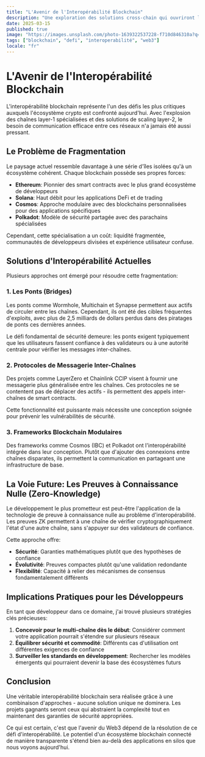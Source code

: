 ```yaml
---
title: "L'Avenir de l'Interopérabilité Blockchain"
description: "Une exploration des solutions cross-chain qui ouvriront la prochaine ère d'innovation et d'adoption de la blockchain"
date: 2025-03-15
published: true
image: "https://images.unsplash.com/photo-1639322537228-f710d846310a?q=80&w=1000"
tags: ["blockchain", "defi", "interoperabilité", "web3"]
locale: "fr"
---
```


# L'Avenir de l'Interopérabilité Blockchain

L'interopérabilité blockchain représente l'un des défis les plus critiques auxquels l'écosystème crypto est confronté aujourd'hui. Avec l'explosion des chaînes layer-1 spécialisées et des solutions de scaling layer-2, le besoin de communication efficace entre ces réseaux n'a jamais été aussi pressant.

## Le Problème de Fragmentation

Le paysage actuel ressemble davantage à une série d'îles isolées qu'à un écosystème cohérent. Chaque blockchain possède ses propres forces:

- **Ethereum**: Pionnier des smart contracts avec le plus grand écosystème de développeurs
- **Solana**: Haut débit pour les applications DeFi et de trading
- **Cosmos**: Approche modulaire avec des blockchains personnalisées pour des applications spécifiques
- **Polkadot**: Modèle de sécurité partagée avec des parachains spécialisées

Cependant, cette spécialisation a un coût: liquidité fragmentée, communautés de développeurs divisées et expérience utilisateur confuse.

## Solutions d'Interopérabilité Actuelles

Plusieurs approches ont émergé pour résoudre cette fragmentation:

### 1. Les Ponts (Bridges)

Les ponts comme Wormhole, Multichain et Synapse permettent aux actifs de circuler entre les chaînes. Cependant, ils ont été des cibles fréquentes d'exploits, avec plus de 2,5 milliards de dollars perdus dans des piratages de ponts ces dernières années.

Le défi fondamental de sécurité demeure: les ponts exigent typiquement que les utilisateurs fassent confiance à des validateurs ou à une autorité centrale pour vérifier les messages inter-chaînes.

### 2. Protocoles de Messagerie Inter-Chaînes

Des projets comme LayerZero et Chainlink CCIP visent à fournir une messagerie plus généralisée entre les chaînes. Ces protocoles ne se contentent pas de déplacer des actifs - ils permettent des appels inter-chaînes de smart contracts.

Cette fonctionnalité est puissante mais nécessite une conception soignée pour prévenir les vulnérabilités de sécurité.

### 3. Frameworks Blockchain Modulaires

Des frameworks comme Cosmos (IBC) et Polkadot ont l'interopérabilité intégrée dans leur conception. Plutôt que d'ajouter des connexions entre chaînes disparates, ils permettent la communication en partageant une infrastructure de base.

## La Voie Future: Les Preuves à Connaissance Nulle (Zero-Knowledge)

Le développement le plus prometteur est peut-être l'application de la technologie de preuve à connaissance nulle au problème d'interopérabilité. Les preuves ZK permettent à une chaîne de vérifier cryptographiquement l'état d'une autre chaîne, sans s'appuyer sur des validateurs de confiance.

Cette approche offre:

- **Sécurité**: Garanties mathématiques plutôt que des hypothèses de confiance
- **Évolutivité**: Preuves compactes plutôt qu'une validation redondante
- **Flexibilité**: Capacité à relier des mécanismes de consensus fondamentalement différents

## Implications Pratiques pour les Développeurs

En tant que développeur dans ce domaine, j'ai trouvé plusieurs stratégies clés précieuses:

1. **Concevoir pour le multi-chaîne dès le début**: Considérer comment votre application pourrait s'étendre sur plusieurs réseaux
2. **Équilibrer sécurité et commodité**: Différents cas d'utilisation ont différentes exigences de confiance
3. **Surveiller les standards en développement**: Rechercher les modèles émergents qui pourraient devenir la base des écosystèmes futurs

## Conclusion

Une véritable interopérabilité blockchain sera réalisée grâce à une combinaison d'approches - aucune solution unique ne dominera. Les projets gagnants seront ceux qui abstraient la complexité tout en maintenant des garanties de sécurité appropriées.

Ce qui est certain, c'est que l'avenir du Web3 dépend de la résolution de ce défi d'interopérabilité. Le potentiel d'un écosystème blockchain connecté de manière transparente s'étend bien au-delà des applications en silos que nous voyons aujourd'hui.